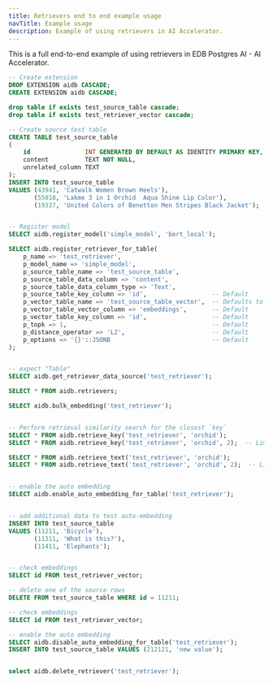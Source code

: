 ```yaml
---
title: Retrievers end to end example usage
navTitle: Example usage
description: Example of using retrievers in AI Accelerator.
---
```


This is a full end-to-end example of using retrievers in EDB Postgres AI - AI Accelerator.

```sql
-- Create extension
DROP EXTENSION aidb CASCADE;
CREATE EXTENSION aidb CASCADE;

drop table if exists test_source_table cascade;
drop table if exists test_retriever_vector cascade;

-- Create source test table
CREATE TABLE test_source_table
(
    id               INT GENERATED BY DEFAULT AS IDENTITY PRIMARY KEY,
    content          TEXT NOT NULL,
    unrelated_column TEXT
);
INSERT INTO test_source_table
VALUES (43941, 'Catwalk Women Brown Heels'),
       (55018, 'Lakme 3 in 1 Orchid  Aqua Shine Lip Color'),
       (19337, 'United Colors of Benetton Men Stripes Black Jacket');


-- Register model
SELECT aidb.register_model('simple_model', 'bert_local');

SELECT aidb.register_retriever_for_table(
    p_name => 'test_retriever',
    p_model_name => 'simple_model',
    p_source_table_name => 'test_source_table',
    p_source_table_data_column => 'content',
    p_source_table_data_column_type => 'Text',
    p_source_table_key_column => 'id',                  -- Default
    p_vector_table_name => 'test_source_table_vector',  -- Defaults to `source_table_name + '_vector'`
    p_vector_table_vector_column => 'embeddings',       -- Default
    p_vector_table_key_column => 'id',                  -- Default
    p_topk => 1,                                        -- Default
    p_distance_operator => 'L2',                        -- Default
    p_options => '{}'::JSONB                            -- Default
);


-- expect "Table"
SELECT aidb.get_retriever_data_source('test_retriever');

SELECT * FROM aidb.retrievers;

SELECT aidb.bulk_embedding('test_retriever');


-- Perform retrieval similarity search for the closest `key`
SELECT * FROM aidb.retrieve_key('test_retriever', 'orchid');
SELECT * FROM aidb.retrieve_key('test_retriever', 'orchid', 2);  -- Limit to top 2 results

SELECT * FROM aidb.retrieve_text('test_retriever', 'orchid');
SELECT * FROM aidb.retrieve_text('test_retriever', 'orchid', 2);  -- Limit to top 2 results


-- enable the auto embedding
SELECT aidb.enable_auto_embedding_for_table('test_retriever');


-- add additional data to test auto-embedding
INSERT INTO test_source_table
VALUES (11211, 'Bicycle'),
       (11311, 'What is this?'),
       (11411, 'Elephants');


-- check embeddings
SELECT id FROM test_retriever_vector;

-- delete one of the source rows
DELETE FROM test_source_table WHERE id = 11211;

-- check embeddings
SELECT id FROM test_retriever_vector;

-- enable the auto embedding
SELECT aidb.disable_auto_embedding_for_table('test_retriever');
INSERT INTO test_source_table VALUES (212121, 'new value');


select aidb.delete_retriever('test_retriever');
```

